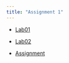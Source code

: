 ---
title: "Assignment 1"
---

-   [Lab01](Lab01.qmd)

-   [Lab02](Lab02.qmd)

-   [Assignment](assignment1.qmd)
